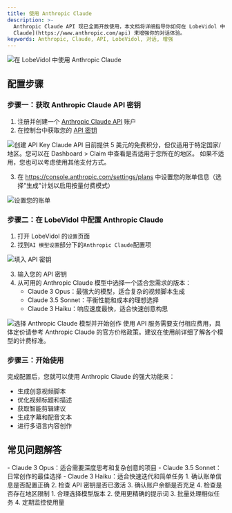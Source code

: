 ```yaml
---
title: 使用 Anthropic Claude
description: >-
  Anthropic Claude API 现已全面开放使用，本文档将详细指导你如何在 LobeVidol 中配置和使用 [Anthropic
  Claude](https://www.anthropic.com/api) 来增强你的对话体验。
keywords: Anthropic, Claude, API, LobeVidol, 对话, 增强
---
```


<Frame>
  <img 
    src="https://oss.vidol.chat/docs/2024/11/3d2c8df14b2aaf1b98ad2706e6573e46.png"
    alt="在 LobeVidol 中使用 Anthropic Claude"
  />
</Frame>

## 配置步骤

### 步骤一：获取 Anthropic Claude API 密钥

1. 注册并创建一个 [Anthropic Claude API](https://www.anthropic.com/api) 账户
2. 在控制台中获取您的 [API 密钥](https://console.anthropic.com/settings/keys)

<Frame>
  <img 
    src="https://oss.vidol.chat/assets/ec6bd7ee7851ae4d9289dc9af7f73c1c.webp"
    alt="创建 API Key"
  />
</Frame>

<Warning>
  Claude API 目前提供 5 美元的免费积分，但仅适用于特定国家/地区。您可以在 Dashboard > Claim 中查看是否适用于您所在的地区。
  如果不适用，您也可以考虑使用其他支付方式。
</Warning>

3. 在 https://console.anthropic.com/settings/plans 中设置您的账单信息（选择"生成"计划以启用按量付费模式）

<Frame>
  <img 
    src="https://oss.vidol.chat/assets/66b784fffe7573242d86f4f73f177ce0.webp"
    alt="设置您的账单"
  />
</Frame>

### 步骤二：在 LobeVidol 中配置 Anthropic Claude

1. 打开 LobeVidol 的`设置`页面
2. 找到`AI 模型设置`部分下的`Anthropic Claude`配置项

<Frame>
  <img 
    src="https://oss.vidol.chat/assets/feb270dee460367739857f028f2f617e.webp"
    alt="填入 API 密钥"
  />
</Frame>

3. 输入您的 API 密钥
4. 从可用的 Anthropic Claude 模型中选择一个适合您需求的版本：
   - Claude 3 Opus：最强大的模型，适合复杂的视频脚本生成
   - Claude 3.5 Sonnet：平衡性能和成本的理想选择
   - Claude 3 Haiku：响应速度最快，适合快速创意构思

<Frame>
  <img 
    src="https://oss.vidol.chat/assets/4f9af602892219fa812b4321b1b2cdcd.webp"
    alt="选择 Anthropic Claude 模型并开始创作"
  />
</Frame>

<Warning>
  使用 API 服务需要支付相应费用，具体定价请参考 Anthropic Claude 的官方价格政策。建议在使用前详细了解各个模型的计费标准。
</Warning>

### 步骤三：开始使用

完成配置后，您就可以使用 Anthropic Claude 的强大功能来：

- 生成创意视频脚本
- 优化视频标题和描述
- 获取智能剪辑建议
- 生成字幕和配音文本
- 进行多语言内容创作

## 常见问题解答

<AccordionGroup>
  <Accordion title="如何选择合适的 Claude 模型？">
    - Claude 3 Opus：适合需要深度思考和复杂创意的项目
    - Claude 3.5 Sonnet：日常创作的最佳选择
    - Claude 3 Haiku：适合快速迭代和简单任务
  </Accordion>

  <Accordion title="API 密钥无法使用怎么办？">
    1. 确认账单信息是否配置正确
    2. 检查 API 密钥是否已激活
    3. 确认账户余额是否充足
    4. 检查是否存在地区限制
  </Accordion>

  <Accordion title="如何优化 API 使用成本？">
    1. 合理选择模型版本
    2. 使用更精确的提示词
    3. 批量处理相似任务
    4. 定期监控使用量
  </Accordion>
</AccordionGroup>
